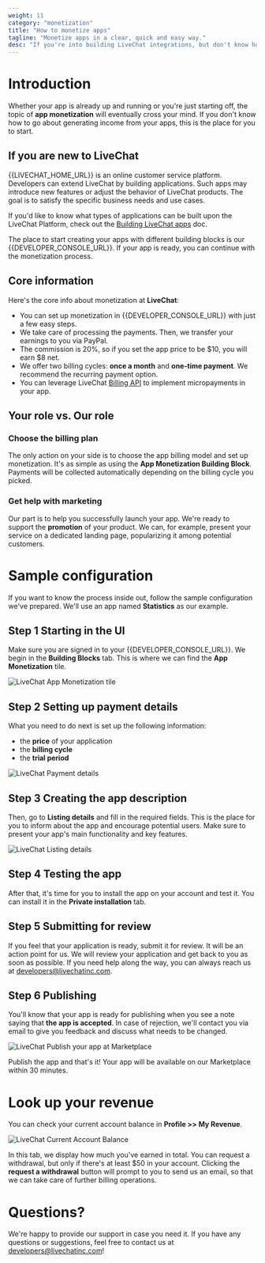 ```yaml
---
weight: 11
category: "monetization"
title: "How to monetize apps"
tagline: "Monetize apps in a clear, quick and easy way."
desc: "If you're into building LiveChat integrations, but don't know how to go about monetization, this is the place for you to start. Use the guidelines to start generating income in a quick and easy way."
---
```


# Introduction

Whether your app is already up and running or you're just starting off, the topic of **app monetization** will eventually cross your mind. If you don't know how to go about generating income from your apps, this is the place for you to start.

<!-- Intro for newcomers -->

## If you are new to LiveChat

{{LIVECHAT_HOME_URL}} is an online customer service platform. Developers can extend LiveChat by building applications. Such apps may introduce new features or adjust the behavior of LiveChat products. The goal is to satisfy the specific business needs and use cases.

If you'd like to know what types of applications can be built upon the LiveChat Platform, check out the [Building LiveChat apps](/docs/building-apps-for-livechat/) doc.

The place to start creating your apps with different building blocks is our {{DEVELOPER_CONSOLE_URL}}. If your app is ready, you can continue with the monetization process.

<!-- How the process looks -->

## Core information

Here's the core info about monetization at **LiveChat**:

- You can set up monetization in {{DEVELOPER_CONSOLE_URL}} with just a few easy steps.
- We take care of processing the payments. Then, we transfer your earnings to you via PayPal.
- The commission is 20%, so if you set the app price to be $10, you will earn $8 net.
- We offer two billing cycles: **once a month** and **one-time payment**. We recommend the recurring payment option.
- You can leverage LiveChat [Billing API](/docs/billing-api/) to implement micropayments in your app.

## Your role vs. Our role

### **Choose the billing plan**

The only action on your side is to choose the app billing model and set up monetization. It's as simple as using the **App Monetization Building Block**. Payments will be collected automatically depending on the billing cycle you picked.

### **Get help with marketing**

Our part is to help you successfully launch your app. We're ready to support the **promotion** of your product. We can, for example, present your service on a dedicated landing page, popularizing it among potential customers.

# Sample configuration

If you want to know the process inside out, follow the sample configuration we've prepared. We'll use an app named **Statistics** as our example.

## **Step 1 Starting in the UI**

Make sure you are signed in to your {{DEVELOPER_CONSOLE_URL}}. We begin in the **Building Blocks** tab. This is where we can find the **App Monetization** tile.

![LiveChat App Monetization tile](livechat-monetization-step-1.png)

## **Step 2 Setting up payment details**

What you need to do next is set up the following information:

- the **price** of your application
- the **billing cycle**
- the **trial period**

![LiveChat Payment details](livechat-monetization-step-2.png)

## **Step 3 Creating the app description**

Then, go to **Listing details** and fill in the required fields. This is the place for you to inform about the app and encourage potential users. Make sure to present your app's main functionality and key features.

![LiveChat Listing details](livechat-monetization-step-3.png)

## **Step 4 Testing the app**

After that, it's time for you to install the app on your account and test it. You can install it in the **Private installation** tab.

## **Step 5 Submitting for review**

If you feel that your application is ready, submit it for review. It will be an action point for us. We will review your application and get back to you as soon as possible. If you need help along the way, you can always reach us at [developers@livechatinc.com](mailto:developers@livechatinc.com).

## **Step 6 Publishing**

You'll know that your app is ready for publishing when you see a note saying that **the app is accepted**.
In case of rejection, we'll contact you via email to give you feedback and discuss what needs to be changed.

![LiveChat Publish your app at Marketplace](livechat-monetization-step-6.png)

Publish the app and that's it! Your app will be available on our Marketplace within 30 minutes.

# Look up your revenue

You can check your current account balance in **Profile >> My Revenue**.

![LiveChat Current Account Balance](livechat-monetization-revenue.png)

In this tab, we display how much you've earned in total. You can request a withdrawal, but only if there's at least \$50 in your account. Clicking the **request a withdrawal** button will prompt to you to send us an email, so that we can take care of further billing operations.

# Questions?

We're happy to provide our support in case you need it. If you have any questions or suggestions, feel free to contact us at [developers@livechatinc.com](mailto:developers@livechatinc.com)!
